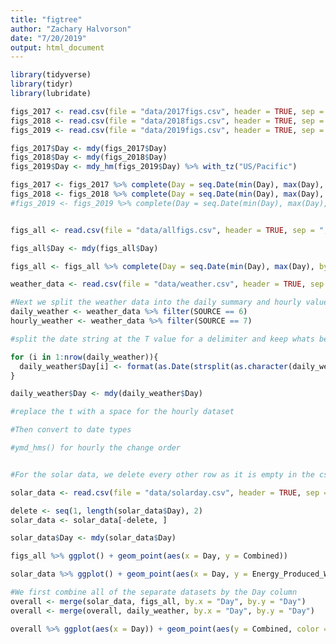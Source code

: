 ```yaml
---
title: "figtree"
author: "Zachary Halvorson"
date: "7/20/2019"
output: html_document
---
```


```r

library(tidyverse)
library(tidyr)
library(lubridate)

```

```r

figs_2017 <- read.csv(file = "data/2017figs.csv", header = TRUE, sep = ",", fileEncoding="UTF-8-BOM", stringsAsFactors = FALSE)
figs_2018 <- read.csv(file = "data/2018figs.csv", header = TRUE, sep = ",", fileEncoding="UTF-8-BOM", stringsAsFactors = FALSE)
figs_2019 <- read.csv(file = "data/2019figs.csv", header = TRUE, sep = ",", fileEncoding="UTF-8-BOM", stringsAsFactors = FALSE)

figs_2017$Day <- mdy(figs_2017$Day)
figs_2018$Day <- mdy(figs_2018$Day)
figs_2019$Day <- mdy_hm(figs_2019$Day) %>% with_tz("US/Pacific")

figs_2017 <- figs_2017 %>% complete(Day = seq.Date(min(Day), max(Day), by="day"))
figs_2018 <- figs_2018 %>% complete(Day = seq.Date(min(Day), max(Day), by="day"))
#figs_2019 <- figs_2019 %>% complete(Day = seq.Date(min(Day), max(Day), by="day"))


figs_all <- read.csv(file = "data/allfigs.csv", header = TRUE, sep = ",", fileEncoding="UTF-8-BOM", stringsAsFactors = FALSE)

figs_all$Day <- mdy(figs_all$Day)

figs_all <- figs_all %>% complete(Day = seq.Date(min(Day), max(Day), by="day"))


```

```r


weather_data <- read.csv(file = "data/weather.csv", header = TRUE, sep = ",", fileEncoding = "UTF-8-BOM", stringsAsFactors = FALSE)

#Next we split the weather data into the daily summary and hourly values based on the station number
daily_weather <- weather_data %>% filter(SOURCE == 6)
hourly_weather <- weather_data %>% filter(SOURCE == 7)

#split the date string at the T value for a delimiter and keep whats before for the daily dataset

for (i in 1:nrow(daily_weather)){
  daily_weather$Day[i] <- format(as.Date(strsplit(as.character(daily_weather$Day[i]), "T")[[1]][1]), '%m/%d/%Y')
}

daily_weather$Day <- mdy(daily_weather$Day)

#replace the t with a space for the hourly dataset

#Then convert to date types

#ymd_hms() for hourly the change order 



```


```r

#For the solar data, we delete every other row as it is empty in the csv file

solar_data <- read.csv(file = "data/solarday.csv", header = TRUE, sep = ",", fileEncoding = "UTF-8-BOM", stringsAsFactors = FALSE)

delete <- seq(1, length(solar_data$Day), 2)
solar_data <- solar_data[-delete, ]

solar_data$Day <- mdy(solar_data$Day)


```



```r

figs_all %>% ggplot() + geom_point(aes(x = Day, y = Combined))

solar_data %>% ggplot() + geom_point(aes(x = Day, y = Energy_Produced_Wh))


```



```r
#We first combine all of the separate datasets by the Day column
overall <- merge(solar_data, figs_all, by.x = "Day", by.y = "Day")
overall <- merge(overall, daily_weather, by.x = "Day", by.y = "Day")

```



```r

overall %>% ggplot(aes(x = Day)) + geom_point(aes(y = Combined, color = "green")) + geom_smooth(aes(y = Energy_Produced_Wh/1500, color = "red")) + geom_point(aes(y = Rain))


```



